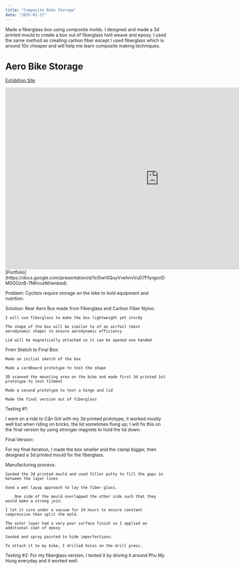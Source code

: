 ```yaml
---
title: "Composite Bike Storage"
date: "2025-01-27"
---
```


Made a fiberglass box using composite molds.
I designed and made a 3d printed mould to create a box out of fiberglass twill weave and epoxy. I used the same method as creating carbon fiber except I used fiberglass which is around 10x cheaper and will help me learn composite making techniques.


# Aero Bike Storage

[Exhibition Site](https://sites.google.com/ssis.edu.vn/alex-nguyen/combined-design)

<iframe src="https://docs.google.com/presentation/d/e/2PACX-1vTkJ1DMd4NCrhL2igvL_7Fx-HsdaFF3YuS-1op70NeuVBwbXfTH9DhZ0ImtW_bqzOR8GnRhDuRcErXr/embed" frameborder="0" width="960" height="569" allowfullscreen="true" mozallowfullscreen="true" webkitallowfullscreen="true"></iframe>
[Portfolio](https://docs.google.com/presentation/d/1cl5wr0QuyVvehnvVuD7FfyrgoriDM0OOzrB-7NKnceM/embed)

Problem: Cyclists require storage on the bike to hold equipment and nutrition.

Solution: Rear Aero Box made from Fiberglass and Carbon Fiber Nylon.

    I will use fiberglass to make the box lightweight yet sturdy

    The shape of the box will be similar to of an airfoil (most aerodynamic shape) to ensure aerodynamic efficiency

    Lid will be magnetically attached so it can be opened one handed


From Sketch to Final Box: 

    Made an initial sketch of the box

    Made a cardboard prototype to test the shape

    3D scanned the mounting area on the bike and made first 3d printed 1st prototype to test fitment

    Made a second prototype to test a hinge and lid

    Made the final version out of fiberglass

Testing #1:

I went on a ride to Cần Giờ with my 3d printed prototype, it worked mostly well but when riding on bricks, the lid sometimes flung up; I will fix this on the final version by using stronger magnets to hold the lid down.

Final Version:

For my final iteration, I made the box smaller and the clamp bigger, then designed a 3d printed mould for the fiberglass.

Manufacturing process: 

    Sanded the 3d printed mould and used filler putty to fill the gaps in between the layer lines

    Used a wet layup approach to lay the fiber glass.

        One side of the mould overlapped the other side such that they would make a strong join. 

    I let it cure under a vacuum for 24 hours to ensure constant compression then split the mold. 

    The outer layer had a very poor surface finish so I applied an additional coat of epoxy 

    Sanded and spray painted to hide imperfections. 

    To attach it to my bike, I drilled holes on the drill press.

Testing #2: For my fiberglass version, I tested it by driving it around Phu My Hung everyday and it worked well.
